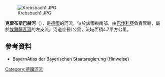 {{Expand language|1=de|time=2020-08-27T12:33:37+00:00}}
{{Coord|49|54|17.26|N|9|17|47.93|E|display=title}}
[[Image:Krebsbach1.JPG|right]]

'''克雷布斯巴赫河'''（{{lang-de|Krebsbach}}），是[[德國|德國]]的河流，位於該國東南部，由[[巴伐利亞|巴伐利亞]]負責管轄，屬於[[埃爾薩瓦河|埃爾薩瓦河]]的左支流，河道全長1公里，流域面積4.7平方公里。

==參考資料==
* BayernAtlas der Bayerischen Staatsregierung (Hinweise)

{{Germany-geo-stub}}
[[Category:德國河流|Category:德國河流]]
